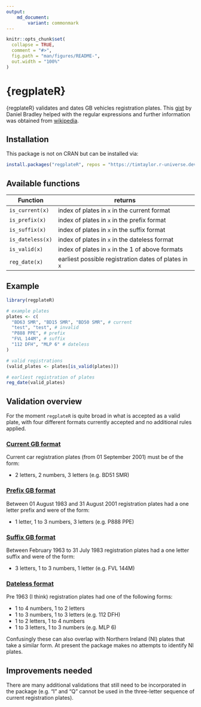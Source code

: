 ```yaml
---
output: 
    md_document:
        variant: commonmark
---
```


<!-- README.md is generated from README.Rmd. Please edit that file -->

```r
knitr::opts_chunk$set(
  collapse = TRUE,
  comment = "#>",
  fig.path = "man/figures/README-",
  out.width = "100%"
)
```


# {regplateR}
{regplateR} validates and dates GB vehicles registration plates.
This [gist](https://gist.github.com/danielrbradley/7567269) by Daniel Bradley
helped with the regular expressions and further information was obtained from
[wikipedia](https://en.wikipedia.org/wiki/Vehicle_registration_plates_of_the_United_Kingdom).

## Installation
This package is not on CRAN but can be installed via:

```r
install.packages("regplateR", repos = "https://timtaylor.r-universe.dev")
```

## Available functions

| Function          | returns                                               |
|-------------------|-------------------------------------------------------|
| `is_current(x)`   | index of plates in `x` in the current format          |
| `is_prefix(x)`    | index of plates in `x` in the prefix format           |
| `is_suffix(x)`    | index of plates in `x` in the suffix format           |
| `is_dateless(x)`  | index of plates in `x` in the dateless format         |
| `is_valid(x)`     | index of plates in `x` in the 1 of above formats      |
| `reg_date(x)`     | earliest possible registration dates of plates in `x` |

## Example
``` r
library(regplateR)

# example plates
plates <- c(
  "BD63 SMR", "BD15 SMR", "BD50 SMR", # current
  "test", "test", # invalid
  "P888 PPE", # prefix
  "FVL 144M", # suffix
  "112 DFH", "MLP 6" # dateless
)

# valid registrations
(valid_plates <- plates[is_valid(plates)])

# earliest registration of plates
reg_date(valid_plates)
```

## Validation overview
For the moment `regplateR` is quite broad in what is accepted as a valid plate,
with four different formats currently accepted and no additional rules applied.

### [Current GB format](https://en.wikipedia.org/wiki/Vehicle_registration_plates_of_the_United_Kingdom#Current_system)
Current car registration plates (from 01 September 2001) must be of the form:

* 2 letters, 2 numbers, 3 letters (e.g. BD51 SMR)

### [Prefix GB format](https://en.wikipedia.org/wiki/Vehicle_registration_plates_of_the_United_Kingdom#1983_to_2001)
Between 01 August 1983 and 31 August 2001 registration plates had a one letter
prefix and were of the form:

* 1 letter, 1 to 3 numbers, 3 letters (e.g. P888 PPE)

### [Suffix GB format](https://en.wikipedia.org/wiki/Vehicle_registration_plates_of_the_United_Kingdom#1963_to_1982)
Between February 1963 to 31 July 1983 registration plates had a one letter
suffix and were of the form:

* 3 letters, 1 to 3 numbers, 1 letter (e.g. FVL 144M)

### [Dateless format](https://en.wikipedia.org/wiki/Vehicle_registration_plates_of_the_United_Kingdom#History)
Pre 1963 (I think) registration plates had one of the following forms:

* 1 to 4 numbers, 1 to 2 letters
* 1 to 3 numbers, 1 to 3 letters (e.g. 112 DFH)
* 1 to 2 letters, 1 to 4 numbers
* 1 to 3 letters, 1 to 3 numbers (e.g. MLP 6)

Confusingly these can also overlap with Northern Ireland (NI) plates that take
a similar form.  At present the package makes no attempts to identify NI
plates.


## Improvements needed
There are many additional validations that still need to be incorporated in the
package (e.g. "I" and "Q" cannot be used in the three-letter sequence of
current registration plates).
